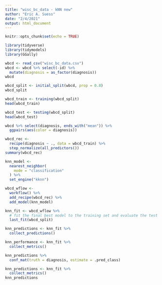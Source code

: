 ```yaml
---
title: "wisc_bc_data - kNN new"
author: "Eric A. Suess"
date: "2/4/2021"
output: html_document
---
```


```r
knitr::opts_chunk$set(echo = TRUE)
```

```r
library(tidyverse)
library(tidymodels)
library(GGally)
```

```r
wbcd <- read_csv("wisc_bc_data.csv")
wbcd <- wbcd %>% select(-id) %>% 
  mutate(diagnosis = as_factor(diagnosis))
wbcd
```

```r
wbcd_split <- initial_split(wbcd, prop = 0.8)
wbcd_split

wbcd_train <- training(wbcd_split)
head(wbcd_train)

wbcd_test <- testing(wbcd_split)
head(wbcd_test)
```

```r
wbcd %>% select(diagnosis, ends_with("mean")) %>%   
  ggpairs(aes(color = diagnosis))
```

```r
wbcd_rec <-
  recipe(diagnosis ~ ., data = wbcd_train) %>%
  step_normalize(all_predictors()) 
summary(wbcd_rec)
```

```r
knn_model <-
  nearest_neighbor(
    mode = "classification"
  ) %>%
  set_engine("kknn")

wbcd_wflow <-
  workflow() %>%
  add_recipe(wbcd_rec) %>%
  add_model(knn_model)

knn_fit <- wbcd_wflow %>%
  # fit the final best model to the training set and evaluate the test set
  last_fit(wbcd_split)

knn_predictions <- knn_fit %>%
  collect_predictions()

knn_performance <- knn_fit %>%
  collect_metrics()

knn_predictions %>%
  conf_mat(truth = diagnosis, estimate = .pred_class)
```

```r
knn_predictions <- knn_fit %>%
  collect_metrics()
knn_predictions
```

